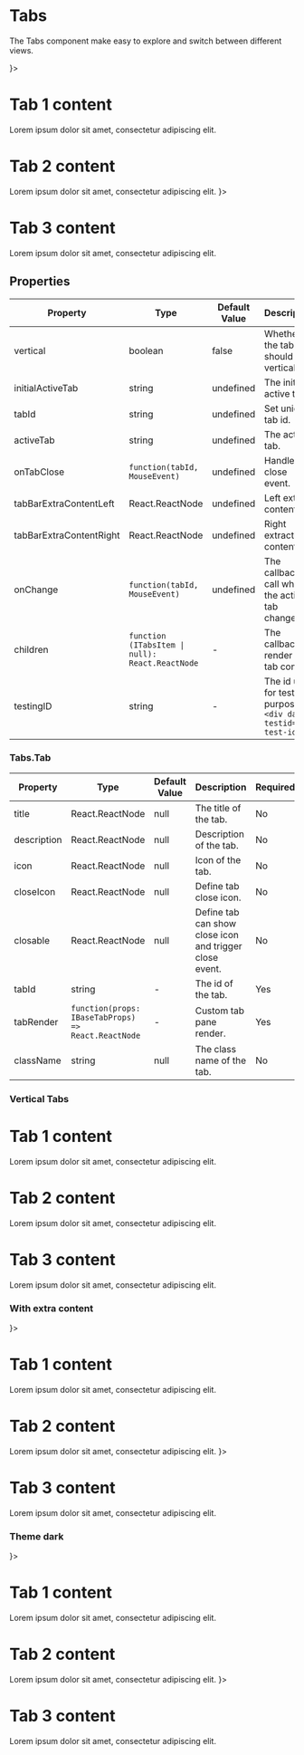 
<Meta title="Data Display/Tabs" component={Tabs}/>

# Tabs

The Tabs component make easy to explore and switch between different views.

<Canvas>
  <Tabs initialActiveTab="1">
    <Tabs.Tab tabId="1" title="Tab 1" icon={<Icon name="MdPestControl"/>}>
      <h1>Tab 1 content</h1>
      Lorem ipsum dolor sit amet, consectetur adipiscing elit.
    </Tabs.Tab>
    <Tabs.Tab tabId="2" title="Tab 1" description="tab description">
      <h1>Tab 2 content</h1>
      Lorem ipsum dolor sit amet, consectetur adipiscing elit.
    </Tabs.Tab>
    <Tabs.Tab tabId="3" title="Tab 1" closable icon={<Icon name="MdPestControl"/>}>
      <h1>Tab 3 content</h1>
      Lorem ipsum dolor sit amet, consectetur adipiscing elit.
    </Tabs.Tab>
  </Tabs>
</Canvas>

## Properties

|Property|Type|Default Value|Description|Required|
|---|---|---|---|---|
|vertical|boolean|false|Whether the tabs should be vertical.|No|
|initialActiveTab|string|undefined|The initial active tab.|No|
|tabId|string|undefined|Set unique tab id.|Yes|
|activeTab|string|undefined|The active tab.|No|
|onTabClose|`function(tabId, MouseEvent)`|undefined|Handle tab close event.|No|
|tabBarExtraContentLeft|React.ReactNode|undefined|Left extract content|No|
|tabBarExtraContentRight|React.ReactNode|undefined|Right extract content|No|
|onChange|`function(tabId, MouseEvent)`|undefined|The callback to call when the active tab changes.|No|
|children|`function (ITabsItem \| null): React.ReactNode`|-|The callback to render the tab content.|Yes|
|testingID| string | - | The id used for testing purposes.<br/>`<div data-testid="my-test-id"/>` |No|

### Tabs.Tab

|Property|Type|Default Value|Description|Required|
|---|---|---|---|---|
|title|React.ReactNode|null|The title of the tab.|No|
|description|React.ReactNode|null|Description of the tab.|No|
|icon|React.ReactNode|null|Icon of the tab.|No|
|closeIcon|React.ReactNode|null|Define tab close icon.|No|
|closable|React.ReactNode|null|Define tab can show close icon and trigger close event.|No|
|tabId|string|-|The id of the tab.|Yes|
|tabRender|`function(props: IBaseTabProps) => React.ReactNode`|-|Custom tab pane render.|Yes|
|className|string|null|The class name of the tab.|No|


### Vertical Tabs


<Canvas>
  <Tabs initialActiveTab="1" vertical>
    <Tabs.Tab tabId="1" title="Tab 1">
      <h1>Tab 1 content</h1>
      Lorem ipsum dolor sit amet, consectetur adipiscing elit.
    </Tabs.Tab>
    <Tabs.Tab tabId="2" title="Tab 1">
      <h1>Tab 2 content</h1>
      Lorem ipsum dolor sit amet, consectetur adipiscing elit.
    </Tabs.Tab>
    <Tabs.Tab tabId="3" title="Tab 1">
      <h1>Tab 3 content</h1>
      Lorem ipsum dolor sit amet, consectetur adipiscing elit.
    </Tabs.Tab>
  </Tabs>
</Canvas>

### With extra content

<Canvas>
  <Tabs initialActiveTab="1" tabBarExtraContentLeft="Left extra content" tabBarExtraContentRight="Right extra content">
    <Tabs.Tab tabId="1" title="Tab 1" icon={<Icon name="MdPestControl"/>}>
      <h1>Tab 1 content</h1>
      Lorem ipsum dolor sit amet, consectetur adipiscing elit.
    </Tabs.Tab>
    <Tabs.Tab tabId="2" title="Tab 1" description="tab description">
      <h1>Tab 2 content</h1>
      Lorem ipsum dolor sit amet, consectetur adipiscing elit.
    </Tabs.Tab>
    <Tabs.Tab tabId="3" title="Tab 1" closable icon={<Icon name="MdPestControl"/>}>
      <h1>Tab 3 content</h1>
      Lorem ipsum dolor sit amet, consectetur adipiscing elit.
    </Tabs.Tab>
  </Tabs>
</Canvas>


### Theme dark

<Canvas className="dark">
  <ThemeProvider theme="dark">
    <Tabs initialActiveTab="1">
      <Tabs.Tab tabId="1" title="Tab 1" icon={<Icon name="MdPestControl"/>}>
        <h1>Tab 1 content</h1>
        Lorem ipsum dolor sit amet, consectetur adipiscing elit.
      </Tabs.Tab>
      <Tabs.Tab tabId="2" title="Tab 1" description="tab description">
        <h1>Tab 2 content</h1>
        Lorem ipsum dolor sit amet, consectetur adipiscing elit.
      </Tabs.Tab>
      <Tabs.Tab tabId="3" title="Tab 1" closable icon={<Icon name="MdPestControl"/>}>
        <h1>Tab 3 content</h1>
        Lorem ipsum dolor sit amet, consectetur adipiscing elit.
      </Tabs.Tab>
    </Tabs>
  </ThemeProvider>
</Canvas>